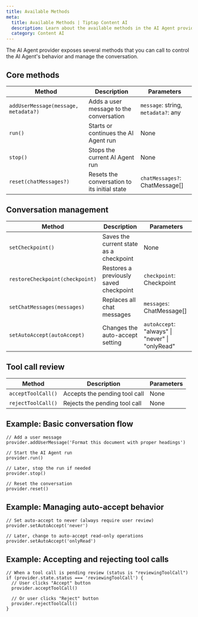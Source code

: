 ```yaml
---
title: Available Methods
meta:
  title: Available Methods | Tiptap Content AI
  description: Learn about the available methods in the AI Agent provider.
  category: Content AI
---
```


The AI Agent provider exposes several methods that you can call to control the AI Agent's behavior and manage the conversation.

## Core methods

| Method                               | Description                                  | Parameters                          |
| ------------------------------------ | -------------------------------------------- | ----------------------------------- |
| `addUserMessage(message, metadata?)` | Adds a user message to the conversation      | `message`: string, `metadata?`: any |
| `run()`                              | Starts or continues the AI Agent run         | None                                |
| `stop()`                             | Stops the current AI Agent run               | None                                |
| `reset(chatMessages?)`               | Resets the conversation to its initial state | `chatMessages?`: ChatMessage[]      |

## Conversation management

| Method                          | Description                             | Parameters                                      |
| ------------------------------- | --------------------------------------- | ----------------------------------------------- |
| `setCheckpoint()`               | Saves the current state as a checkpoint | None                                            |
| `restoreCheckpoint(checkpoint)` | Restores a previously saved checkpoint  | `checkpoint`: Checkpoint                        |
| `setChatMessages(messages)`     | Replaces all chat messages              | `messages`: ChatMessage[]                       |
| `setAutoAccept(autoAccept)`     | Changes the auto-accept setting         | `autoAccept`: "always" \| "never" \| "onlyRead" |

## Tool call review

| Method             | Description                   | Parameters |
| ------------------ | ----------------------------- | ---------- |
| `acceptToolCall()` | Accepts the pending tool call | None       |
| `rejectToolCall()` | Rejects the pending tool call | None       |

## Example: Basic conversation flow

```tsx
// Add a user message
provider.addUserMessage('Format this document with proper headings')

// Start the AI Agent run
provider.run()

// Later, stop the run if needed
provider.stop()

// Reset the conversation
provider.reset()
```

## Example: Managing auto-accept behavior

```tsx
// Set auto-accept to never (always require user review)
provider.setAutoAccept('never')

// Later, change to auto-accept read-only operations
provider.setAutoAccept('onlyRead')
```

## Example: Accepting and rejecting tool calls

```tsx
// When a tool call is pending review (status is "reviewingToolCall")
if (provider.state.status === 'reviewingToolCall') {
  // User clicks "Accept" button
  provider.acceptToolCall()

  // Or user clicks "Reject" button
  provider.rejectToolCall()
}
```
